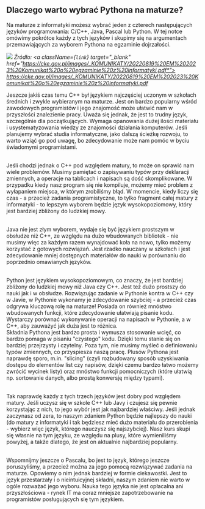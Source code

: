 ## Dlaczego warto wybrać Pythona na maturze?
Na maturze z informatyki możesz wybrać jeden z czterech następujących języków programowania: C/C++, Java, Pascal lub Python. W tej notce omówimy pokrótce każdy z tych języków i skupimy się na argumentach przemawiających za wyborem Pythona na egzaminie dojrzałości. 

![](https://i.imgur.com/HLMv2tA.png)
*Źródło: 
<a className={`link`} target="_blank" href="https://cke.gov.pl/images/_KOMUNIKATY/20220819%20EM%202023%20Komunikat%20o%20egzaminie%20z%20informatyki.pdf*"> https://cke.gov.pl/images/_KOMUNIKATY/20220819%20EM%202023%20Komunikat%20o%20egzaminie%20z%20informatyki.pdf* </a> 

Jeszcze jakiś czas temu C++ był językiem najczęściej uczonym w szkołach średnich i zwykle wybieranym na maturze. Jest on bardzo popularny wśród zawodowych programistów i jego znajomość może ułatwić nam w przyszłości znalezienie pracy. Uważa się jednak, że jest to trudny język, szczególnie dla początkujących. Wymaga opanowania dużej ilości materiału i usystematyzowania wiedzy ze znajomości działania komputerów. Jeśli planujemy wybrać studia informatyczne, jako dalszą ścieżkę rozwoju, to warto wziąć go pod uwagę, bo zdecydowanie może nam pomóc w byciu świadomymi programistami. <br/><br/>

Jeśli chodzi jednak o C++ pod względem matury, to może on sprawić nam wiele problemów. Musimy pamiętać o zapisywaniu typów przy deklaracji zmiennych, a operacje na tablicach i napisach są dość skomplikowane. W przypadku kiedy nasz program się nie kompiluje, możemy mieć problem z wyłapaniem miejsca, w którym zrobiliśmy błąd. W momencie, kiedy liczy się czas - a przecież zadania programistyczne, to tylko fragment całej matury z informatyki - to lepszym wyborem będzie język wysokopoziomowy, który jest bardziej zbliżony do ludzkiej mowy. <br/><br/>

Java nie jest złym wyborem, wydaje się być językiem prostszym w obsłudze niż C++, ze względu na dużo wbudowanych bibliotek - nie musimy więc za każdym razem wynajdować koła na nowo, tylko możemy korzystać z gotowych rozwiązań.  Jest rzadko nauczany w szkołach i jest zdecydowanie mniej dostępnych materiałów do nauki w porównaniu do poprzednio omawianych języków. <br/><br/>

Python jest językiem wysokopoziomowym, co znaczy, że jest bardziej zbliżony do ludzkiej mowy niż Java czy C++. Jest też dużo prostszy do nauki jak i w obsłudze. Rozwiązując zadanie w Pythonie kontra w C++ czy w Javie, w Pythonie wykonamy je zdecydowanie szybciej - a przecież czas odgrywa kluczową rolę na maturze! Posiada on również mnóstwo wbudowanych funkcji, które zdecydowanie ułatwiają pisanie kodu. Wystarczy porównać wykonywanie operacji na napisach w Pythonie, a w C++, aby zauważyć jak duża jest to różnica. <br/>
Składnia Pythona jest bardzo prosta i wymusza stosowanie wcięć, co bardzo pomaga w pisaniu "czystego" kodu. Dzięki temu stanie się on bardziej przejrzysty i czytelny. Poza tym, nie musimy myśleć o definiowaniu typów zmiennych, co przyspiesza naszą pracę. Plusów Pythona jest naprawdę sporo, m.in. "slicing" (czyli rozbudowany sposób uzyskiwania dostępu do elementów list czy napisów, dzięki czemu bardzo łatwo możemy zwrócić wycinek listy) oraz mnóstwo funkcji pomocniczych (które ułatwią np. sortowanie danych, albo prostą konwersję między typami).  <br/><br/>

Tak naprawdę każdy z tych trzech języków jest dobry pod względem matury.
Jeśli uczysz się w szkole C++ lub Javy i czujesz się pewnie korzystając z nich, to jego wybór jest jak najbardziej właściwy. Jeśli jednak zaczynasz od zera, to naszym zdaniem Python będzie najlepszy do nauki (do matury z informatyki i tak będziesz mieć dużo materiału do przerobienia - wybierz więc język, którego nauczysz się najszybciej). Nasz kurs skupi się własnie na tym języku, ze względu na plusy, które wymieniliśmy powyżej, a także dlatego, że jest on aktualnie najbardziej popularny. <br/><br/>

Wspomnijmy jeszcze o Pascalu, bo jest to język, którego jeszcze poruszyliśmy, a przecież można za jego pomocą rozwiązywać zadania na maturze. Opowiemy o nim jednak bardziej w formie ciekawostki. Jest to język przestarzały i o nieintuicyjnej składni, naszym zdaniem nie warto w ogóle rozważać jego wyboru. Nauka tego języka nie jest opłacalna ani przyszłościowa - rynek IT ma coraz mniejsze zapotrzebowanie na programistów posługujących się tym językiem. <br/><br/>
